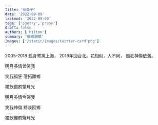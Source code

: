 ```yaml
---
title: '採桑子'
date: '2022-09-09'
lastmod: '2022-09-09'
tags: ['poetry','prose']
draft: false
authors: ['hilton']
summary: '離鄉歸鄉'
images: ['/static/images/twitter-card.png']
---
```




2005-2018 孤身寄寓上海， 2018年回台北。花相似，人不同， 孤狂神傷依舊。
<WVert>

明月多情曾笑我 

笑我孤狂 落拓離鄉 

獨飲窗前望月光

明月多情今笑我 

笑我神傷 黯淡回鄉 

獨飲竈前窺月光

</WVert>

